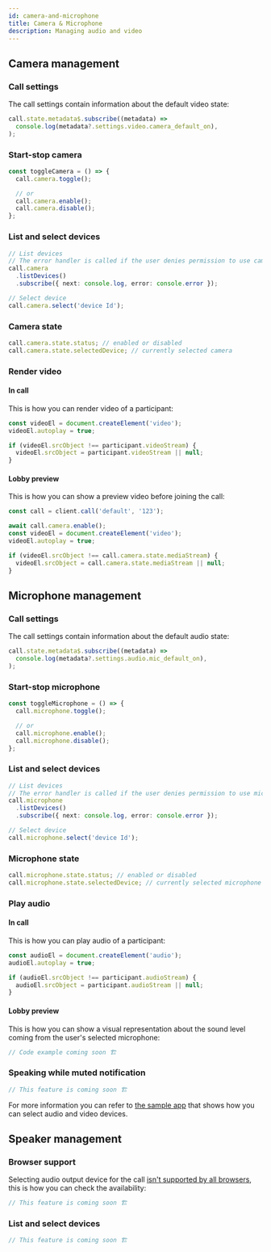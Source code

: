 ```yaml
---
id: camera-and-microphone
title: Camera & Microphone
description: Managing audio and video
---
```


## Camera management

### Call settings

The call settings contain information about the default video state:

```typescript
call.state.metadata$.subscribe((metadata) =>
  console.log(metadata?.settings.video.camera_default_on),
);
```

### Start-stop camera

```typescript
const toggleCamera = () => {
  call.camera.toggle();

  // or
  call.camera.enable();
  call.camera.disable();
};
```

### List and select devices

```typescript
// List devices
// The error handler is called if the user denies permission to use camera
call.camera
  .listDevices()
  .subscribe({ next: console.log, error: console.error });

// Select device
call.camera.select('device Id');
```

### Camera state

```typescript
call.camera.state.status; // enabled or disabled
call.camera.state.selectedDevice; // currently selected camera
```

### Render video

#### In call

This is how you can render video of a participant:

```typescript
const videoEl = document.createElement('video');
videoEl.autoplay = true;

if (videoEl.srcObject !== participant.videoStream) {
  videoEl.srcObject = participant.videoStream || null;
}
```

#### Lobby preview

This is how you can show a preview video before joining the call:

```typescript
const call = client.call('default', '123');

await call.camera.enable();
const videoEl = document.createElement('video');
videoEl.autoplay = true;

if (videoEl.srcObject !== call.camera.state.mediaStream) {
  videoEl.srcObject = call.camera.state.mediaStream || null;
}
```

## Microphone management

### Call settings

The call settings contain information about the default audio state:

```typescript
call.state.metadata$.subscribe((metadata) =>
  console.log(metadata?.settings.audio.mic_default_on),
);
```

### Start-stop microphone

```typescript
const toggleMicrophone = () => {
  call.microphone.toggle();

  // or
  call.microphone.enable();
  call.microphone.disable();
};
```

### List and select devices

```typescript
// List devices
// The error handler is called if the user denies permission to use microphone
call.microphone
  .listDevices()
  .subscribe({ next: console.log, error: console.error });

// Select device
call.microphone.select('device Id');
```

### Microphone state

```typescript
call.microphone.state.status; // enabled or disabled
call.microphone.state.selectedDevice; // currently selected microphone
```

### Play audio

#### In call

This is how you can play audio of a participant:

```typescript
const audioEl = document.createElement('audio');
audioEl.autoplay = true;

if (audioEl.srcObject !== participant.audioStream) {
  audioEl.srcObject = participant.audioStream || null;
}
```

#### Lobby preview

This is how you can show a visual representation about the sound level coming from the user's selected microphone:

```typescript
// Code example coming soon 🏗️
```

### Speaking while muted notification

```typescript
// This feature is coming soon 🏗️
```

For more information you can refer to [the sample app](https://github.com/GetStream/stream-video-js/tree/main/sample-apps/client/ts-quickstart) that shows how you can select audio and video devices.

## Speaker management

### Browser support

Selecting audio output device for the call [isn't supported by all browsers](https://developer.mozilla.org/en-US/docs/Web/API/HTMLMediaElement/sinkId), this is how you can check the availability:

```typescript
// This feature is coming soon 🏗️
```

### List and select devices

```typescript
// This feature is coming soon 🏗️
```
